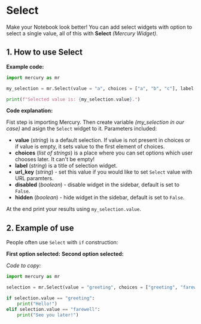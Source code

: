 
# Select

Make your Notebook look better! You can add select widgets with option to select a single value, all of this with **Select** *(Mercury Widget)*.



## 1. How to use Select

**Example code:**

```python
import mercury as mr
```
```python
my_selection = mr.Select(value = "a", choices = ["a", "b", "c"], label = "Select option")
```
```python
print(f"Selected value is: {my_selection.value}.")
```

**Code explanation:**

Fist step is importing Mercury. Then create variable *(my_selection in our case)* and asign the `Select` widget to it. Parameters included: 

- **value** (_string_) is a default selection. If value is not present in choices or if value is empty, it sets value to the first element of choices. 
- **choices** (_list of strings_) is a place where you can set options which user chooses later. It can't be empty!
- **label** (_string_) is a title of selection widget. 
- **url_key** (_string_) - set this value if you would like to set `Select` value with URL paramters.
- **disabled** (_boolean_) - disable widget in the sidebar, default is set to `False`.
- **hidden** (_boolean_) - hide widget in the sidebar, default is set to `False`.

At the end print your results using `my_selection.value`.

## 2. Example of use

People often use `Select` with `if` construction:

**First option selected:**
<Screenshot src={firstoptionPng} alt="Code with first option selected" />
**Second option selected:**
<Screenshot src={secondoptionPng} alt="Code with second option selected" />

*Code to copy:*
```python
import mercury as mr
```
```python
selection = mr.Select(value = "greeting", choices = ["greeting", "farewell"], label = "Select option")
```
```python
if selection.value == "greeting":
    print("Hello!")
elif selection.value == "farewell":
    print("See you later!")
```

